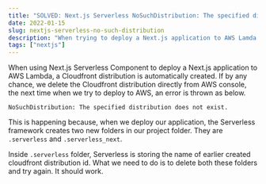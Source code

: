 ```yaml
---
title: "SOLVED: Next.js Serverless NoSuchDistribution: The specified distribution does not exist."
date: 2022-01-15
slug: nextjs-serverless-no-such-distribution
description: "When trying to deploy a Next.js application to AWS Lamda using Serverless framework, you might face NoSuchDistribution: The specified distribution does not exist error. Here is the solution."
tags: ["nextjs"]
---
```


When using Next.js Serverless Component to deploy a Next.js application to AWS Lambda, a Cloudfront distribution is automatically created. If by any chance, we delete the Cloudfront distribution directly from AWS console, the next time when we try to deploy to AWS, an error is thrown as below.

```
NoSuchDistribution: The specified distribution does not exist.
```

This is happening because, when we deploy our application, the Serverless framework creates two new folders in our project folder. They are `.serverless` and `.serverless_next`.

Inside `.serverless` folder, Serverless is storing the name of earlier created cloudfront distribution id. What we need to do is to delete both these folders and try again. It should work.

